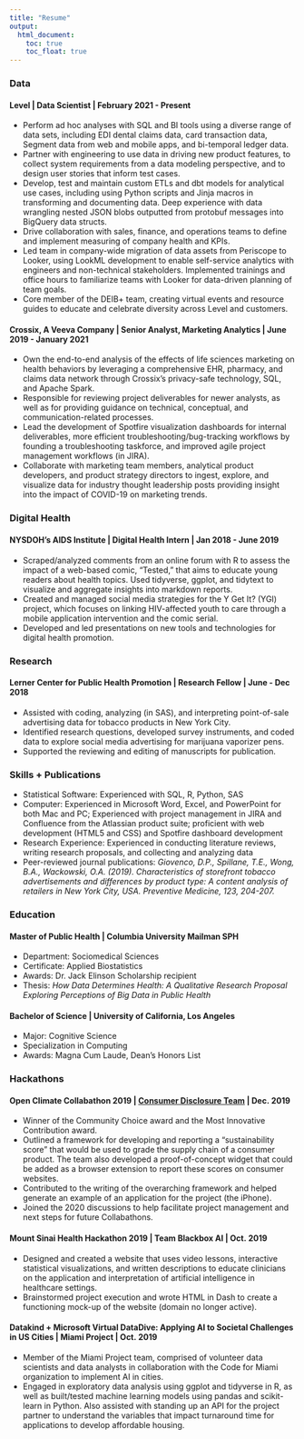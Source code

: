```yaml
---
title: "Resume"
output:
  html_document:
    toc: true
    toc_float: true
---
```


### Data 

#### Level | Data Scientist | February 2021 - Present
*	Perform ad hoc analyses with SQL and BI tools using a diverse range of data sets, including EDI dental claims data, card transaction data, Segment data from web and mobile apps, and bi-temporal ledger data. 
*	Partner with engineering to use data in driving new product features, to collect system requirements from a data modeling perspective, and to design user stories that inform test cases.
*	Develop, test and maintain custom ETLs and dbt models for analytical use cases, including using Python scripts and Jinja macros in transforming and documenting data. Deep experience with data wrangling nested JSON blobs outputted from protobuf messages into BigQuery data structs. 
*	Drive collaboration with sales, finance, and operations teams to define and implement measuring of company health and KPIs.
*	Led team in company-wide migration of data assets from Periscope to Looker, using LookML development to enable self-service analytics with engineers and non-technical stakeholders. Implemented trainings and office hours to familiarize teams with Looker for data-driven planning of team goals.
*	Core member of the DEIB+ team, creating virtual events and resource guides to educate and celebrate diversity across Level and customers.

#### Crossix, A Veeva Company | Senior Analyst, Marketing Analytics | June 2019 - January 2021
* Own the end-to-end analysis of the effects of life sciences marketing on health behaviors by leveraging a comprehensive EHR, pharmacy, and claims data network through Crossix’s privacy-safe technology, SQL, and Apache Spark.
* Responsible for reviewing project deliverables for newer analysts, as well as for providing guidance on technical, conceptual, and communication-related processes.
* Lead the development of Spotfire visualization dashboards for internal deliverables, more efficient troubleshooting/bug-tracking workflows by founding a troubleshooting taskforce, and improved agile project management workflows (in JIRA).
* Collaborate with marketing team members, analytical product developers, and product strategy directors to ingest, explore, and visualize data for industry thought leadership posts providing insight into the impact of COVID-19 on marketing trends.
 
### Digital Health 

#### NYSDOH's AIDS Institute | Digital Health Intern | Jan 2018 - June 2019
* Scraped/analyzed comments from an online forum with R to assess the impact of a web-based comic, “Tested,” that aims to educate young readers about health topics. Used tidyverse, ggplot, and tidytext to visualize and aggregate insights into markdown reports.
* Created and managed social media strategies for the Y Get It? (YGI) project, which focuses on linking HIV-affected youth to care through a mobile application intervention and the comic serial.    
* Developed and led presentations on new tools and technologies for digital health promotion.

### Research 

#### Lerner Center for Public Health Promotion | Research Fellow | June - Dec 2018
* Assisted with coding, analyzing (in SAS), and interpreting point-of-sale advertising data for tobacco products in New York City.
* Identified research questions, developed survey instruments, and coded data to explore social media advertising for marijuana vaporizer pens.
* Supported the reviewing and editing of manuscripts for publication.

### Skills + Publications

* Statistical Software: Experienced with SQL, R, Python, SAS
* Computer: Experienced in Microsoft Word, Excel, and PowerPoint for both Mac and PC; Experienced with project management in JIRA and Confluence from the Atlassian product suite; proficient with web development (HTML5 and CSS) and Spotfire dashboard development
* Research Experience: Experienced in conducting literature reviews, writing research proposals, and collecting and analyzing data
* Peer-reviewed journal publications: *Giovenco, D.P., Spillane, T.E., Wong, B.A., Wackowski, O.A. (2019). Characteristics of storefront tobacco advertisements and differences by product type: A content analysis of retailers in New York City, USA. Preventive Medicine, 123, 204-207.*

### Education

#### Master of Public Health | Columbia University Mailman SPH
* Department: Sociomedical Sciences
* Certificate: Applied Biostatistics
* Awards: Dr. Jack Elinson Scholarship recipient
* Thesis: *How Data Determines Health: A Qualitative Research Proposal Exploring Perceptions of Big Data in Public Health*

#### Bachelor of Science | University of California, Los Angeles
* Major: Cognitive Science
* Specialization in Computing
* Awards: Magna Cum Laude, Dean's Honors List

### Hackathons

#### Open Climate Collabathon 2019 | [Consumer Disclosure Team](https://collabathon-docs.openclimate.earth/hacks/team-contributions/consumer-disclosure-and-sustainable-supply-chains) | Dec. 2019
*	Winner of the Community Choice award and the Most Innovative Contribution award.
*	Outlined a framework for developing and reporting a "sustainability score" that would be used to grade the supply chain of a consumer product. The team also developed a proof-of-concept widget that could be added as a browser extension to report these scores on consumer websites.
*	Contributed to the writing of the overarching framework and helped generate an example of an application for the project (the iPhone). 
*	Joined the 2020 discussions to help facilitate project management and next steps for future Collabathons.

#### Mount Sinai Health Hackathon 2019 | Team Blackbox AI | Oct. 2019
*	Designed and created a website that uses video lessons, interactive statistical visualizations, and written descriptions to educate clinicians on the application and interpretation of artificial intelligence in healthcare settings.
*	Brainstormed project execution and wrote HTML in Dash to create a functioning mock-up of the website (domain no longer active).

#### Datakind + Microsoft Virtual DataDive: Applying AI to Societal Challenges in US Cities | Miami Project | Oct. 2019
*	Member of the Miami Project team, comprised of volunteer data scientists and data analysts in collaboration with the Code for Miami organization to implement AI in cities.
* Engaged in exploratory data analysis using ggplot and tidyverse in R, as well as built/tested machine learning models using pandas and scikit-learn in Python. Also assisted with standing up an API for the project partner to understand the variables that impact turnaround time for applications to develop affordable housing. 

